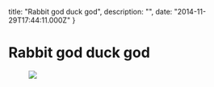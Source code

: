 

  title: "Rabbit god duck god",
  description: "",
  date: "2014-11-29T17:44:11.000Z"
}


# Rabbit god duck god


<figure>
  <img src={image.src} />
</figure>
    
  